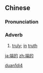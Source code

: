 ==Chinese==
{{zh-forms}}

===Pronunciation===
{{zh-pron
|m=duāndì
|mn=toaⁿ-tiah
|cat=adv
}}

===Adverb===
{{zh-adv}}

# {{lb|zh|archaic}} [[truly]]; [[in]] [[truth]]

[[Category:Mandarin archaic terms|duan1di4]]

[[ja:端的]]
[[zh:端的]]